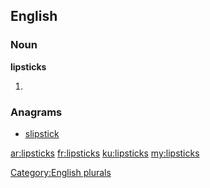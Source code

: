 ==English==

===Noun===
'''lipsticks'''

# {{plural of|[[lipstick]]}}

===Anagrams===
* [[slipstick#English|slipstick]]

[[Category:English plurals]]

[[ar:lipsticks]]
[[fr:lipsticks]]
[[ku:lipsticks]]
[[my:lipsticks]]